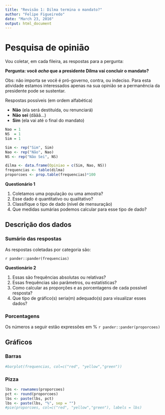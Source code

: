 ```yaml
---
title: "Revisão 1: Dilma termina o mandato?"
author: "Felipe Figueiredo"
date: "March 23, 2016"
output: html_document
---
```

# Pesquisa de opinião

Vou coletar, em cada fileira, as respostas para a pergunta:

**Pergunta: você *acha* que a presidente Dilma vai concluir o mandato?**

Obs: não importa se você é pró-governo, contra, ou indeciso. Para esta atividade estamos interessados apenas na sua opinião se a permanência da presidente pode se sustentar.

Respostas possíveis (em ordem alfabética)

- **Não** (ela será destituída, ou renunciará)
- **Não sei** (dããã...)
- **Sim** (ela vai até o final do mandato)

```r

Nao = 1
NS  = 1
Sim = 1

```


```r
Sim <- rep("Sim", Sim)
Nao <- rep("Não", Nao)
NS <- rep("Não Sei", NS)

dilma <- data.frame(Opiniao = c(Sim, Nao, NS))
frequencias <- table(dilma)
proporcoes <- prop.table(frequencias)*100
```

**Questionário 1**

1. Coletamos uma população ou uma amostra?
1. Esse dado é quantitativo ou qualitativo?
1. Classifique o tipo de dado (nível de mensuração)
1. Que medidas sumárias podemos calcular para esse tipo de dado?

## Descrição dos dados

### Sumário das respostas
As respostas coletadas por categoria são:

`r pander::pander(frequencias)`

**Questionário 2**

1. Essas são frequências absolutas ou relativas?
1. Essas frequências são parâmetros, ou estatísticas?
1. Como calcular as proporções e as porcentagens de cada possível resposta?
1. Que tipo de gráfico(s) seria(m) adequado(s) para visualizar esses dados?

### Porcentagens

Os números a seguir estão expressões em %
`r pander::pander(proporcoes)`

## Gráficos


### Barras
```r

#barplot(frequencias, col=c("red", "yellow","green"))

```


### Pizza

```r
lbs <- rownames(proporcoes)
pct <- round(proporcoes)
lbs <- paste(lbs, pct)
lbs <- paste(lbs, "%", sep = "")
#pie(proporcoes, col=c("red", "yellow","green"), labels = lbs)

```

